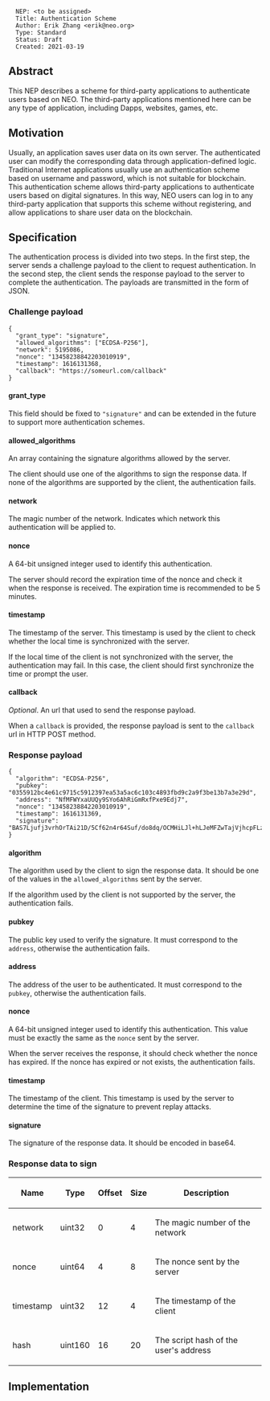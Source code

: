 <pre>
  NEP: <to be assigned>
  Title: Authentication Scheme
  Author: Erik Zhang <erik@neo.org>
  Type: Standard
  Status: Draft
  Created: 2021-03-19
</pre>

==Abstract==

This NEP describes a scheme for third-party applications to authenticate users based on NEO.
The third-party applications mentioned here can be any type of application, including Dapps, websites, games, etc.

==Motivation==

Usually, an application saves user data on its own server. The authenticated user can modify the corresponding data through application-defined logic.
Traditional Internet applications usually use an authentication scheme based on username and password, which is not suitable for blockchain.
This authentication scheme allows third-party applications to authenticate users based on digital signatures.
In this way, NEO users can log in to any third-party application that supports this scheme without registering, and allow applications to share user data on the blockchain.

==Specification==

The authentication process is divided into two steps.
In the first step, the server sends a challenge payload to the client to request authentication.
In the second step, the client sends the response payload to the server to complete the authentication.
The payloads are transmitted in the form of JSON.

===Challenge payload===

<pre>
{
  "grant_type": "signature",
  "allowed_algorithms": ["ECDSA-P256"],
  "network": 5195086,
  "nonce": "13458238842203010919",
  "timestamp": 1616131368,
  "callback": "https://someurl.com/callback"
}
</pre>

====grant_type====

This field should be fixed to <code>"signature"</code> and can be extended in the future to support more authentication schemes.

====allowed_algorithms====

An array containing the signature algorithms allowed by the server.

The client should use one of the algorithms to sign the response data.
If none of the algorithms are supported by the client, the authentication fails.

====network====

The magic number of the network.
Indicates which network this authentication will be applied to.

====nonce====

A 64-bit unsigned integer used to identify this authentication.

The server should record the expiration time of the nonce and check it when the response is received.
The expiration time is recommended to be 5 minutes.

====timestamp====

The timestamp of the server.
This timestamp is used by the client to check whether the local time is synchronized with the server.

If the local time of the client is not synchronized with the server, the authentication may fail.
In this case, the client should first synchronize the time or prompt the user.

====callback====

''Optional''. An url that used to send the response payload.

When a <code>callback</code> is provided, the response payload is sent to the <code>callback</code> url in HTTP POST method.

===Response payload===

<pre>
{
  "algorithm": "ECDSA-P256",
  "pubkey": "0355912bc4e61c9715c5912397ea53a5ac6c103c4893fbd9c2a9f3be13b7a3e29d",
  "address": "NfMFWYxaUUQy9SYo6AhRiGmRxfPxe9Edj7",
  "nonce": "13458238842203010919",
  "timestamp": 1616131369,
  "signature": "BAS7Ljufj3vrhOrTAi21D/5Cf62n4r64Suf/do8dq/OCMHiLJl+hLJeMFZwTajVjhcpFLz6FuSEp13vvEqWf1w=="
}
</pre>

====algorithm====

The algorithm used by the client to sign the response data.
It should be one of the values in the <code>allowed_algorithms</code> sent by the server.

If the algorithm used by the client is not supported by the server, the authentication fails.

====pubkey====

The public key used to verify the signature.
It must correspond to the <code>address</code>, otherwise the authentication fails.

====address====

The address of the user to be authenticated.
It must correspond to the <code>pubkey</code>, otherwise the authentication fails.

====nonce====

A 64-bit unsigned integer used to identify this authentication.
This value must be exactly the same as the <code>nonce</code> sent by the server.

When the server receives the response, it should check whether the nonce has expired.
If the nonce has expired or not exists, the authentication fails.

====timestamp====

The timestamp of the client.
This timestamp is used by the server to determine the time of the signature to prevent replay attacks.

====signature====

The signature of the response data.
It should be encoded in base64.

===Response data to sign===

{| class="wikitable sortable" style="width: auto; text-align: center; font-size: smaller; table-layout: fixed;"
!Name
!Type
!Offset
!Size
!Description
|-
| network
| uint32
| 0
| 4
| The magic number of the network
|-
| nonce
| uint64
| 4
| 8
| The nonce sent by the server
|-
| timestamp
| uint32
| 12
| 4
| The timestamp of the client
|-
| hash
| uint160
| 16
| 20
| The script hash of the user's address
|}

==Implementation==
